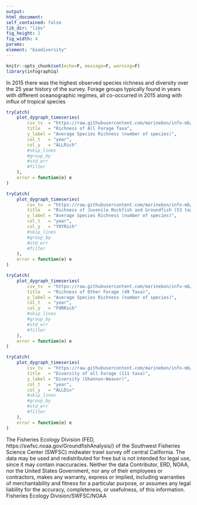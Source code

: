 ```yaml
---
output:
html_document:
self_contained: false
lib_dir: "libs"
fig_height: 2
fig_width: 4
params:
element: "biodiversity"
---
```


```r
knitr::opts_chunk$set(echo=F, message=F, warning=F)
library(infographiq)
```

<base target="_parent">
In 2015 there was the highest observed species richness and diversity over the 25 year history of the survey. Forage groups typically found in years with different oceanographic regimes, all co-occurred in 2015 along with influx of tropical species


```r
tryCatch(
    plot_dygraph_timeseries(
        csv_tv  = "https://raw.githubusercontent.com/marinebon/info-mb/master/prep/data/fish/Fish_diversity_richness.csv",
        title   = "Richness of All Forage Taxa",
        y_label = "Average Species Richness (number of species)",
        col_t   = "year",
        col_y   = "ALLRich"
        #skip_lines
        #group_by  
        #std_err   
        #filter
    ),
    error = function(e) e
)
```


```r
tryCatch(
    plot_dygraph_timeseries(
        csv_tv  = "https://raw.githubusercontent.com/marinebon/info-mb/master/prep/data/fish/Fish_diversity_richness.csv",
        title   = "Richness of Juvenile Rockfish and Groundfish (53 taxa)",
        y_label = "Average Species Richness (number of species)",
        col_t   = "year",
        col_y   = "YOYRich"
        #skip_lines
        #group_by  
        #std_err   
        #filter
    ),
    error = function(e) e
)
```


```r
tryCatch(
    plot_dygraph_timeseries(
        csv_tv  = "https://raw.githubusercontent.com/marinebon/info-mb/master/prep/data/fish/Fish_diversity_richness.csv",
        title   = "Richness of Other Forage (49 Taxa)",
        y_label = "Average Species Richness (number of species)",
        col_t   = "year",
        col_y   = "FORRich"
        #skip_lines
        #group_by  
        #std_err   
        #filter
    ),
    error = function(e) e
)
```


```r
tryCatch(
    plot_dygraph_timeseries(
        csv_tv  = "https://raw.githubusercontent.com/marinebon/info-mb/master/prep/data/fish/Fish_diversity_richness.csv",
        title   = "Diversity of all Forage (111 taxa)",
        y_label = "Diversity (Shannon-Weaver)",
        col_t   = "year",
        col_y   = "ALLDiv"
        #skip_lines
        #group_by  
        #std_err   
        #filter
    ),
    error = function(e) e
)
```
The Fisheries Ecology Division (FED, https://swfsc.noaa.gov/GroundfishAnalysis/) of the Southwest Fisheries Science Center (SWFSC)  midwater trawl survey off central California. The data may be used and redistributed for free but is not intended
for legal use, since it may contain inaccuracies. Neither the data
Contributor, ERD, NOAA, nor the United States Government, nor any
of their employees or contractors, makes any warranty, express or
implied, including warranties of merchantability and fitness for a
particular purpose, or assumes any legal liability for the accuracy,
completeness, or usefulness, of this information. Fisheries Ecology Division/SWFSC/NOAA
